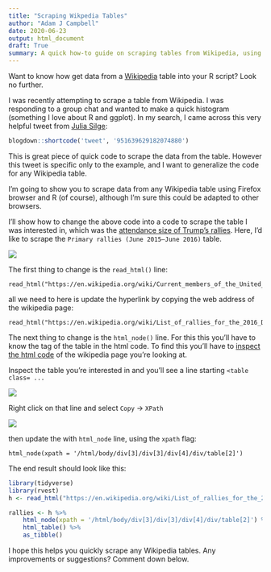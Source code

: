 ```yaml
---
title: "Scraping Wikpedia Tables"
author: "Adam J Campbell"
date: 2020-06-23
output: html_document
draft: True
summary: A quick how-to guide on scraping tables from Wikipedia, using R.
---
```


Want to know how get data from a [Wikipedia](https://en.wikipedia.org/wiki/Main_Page) table into your R script?  Look no further.  

I was recently attempting to scrape a table from Wikipedia.  I was responding to a group chat and wanted to make a quick histogram (something I love about R and ggplot).  In my search, I came across this very helpful tweet from [Julia Silge](https://twitter.com/juliasilge):

```r
blogdown::shortcode('tweet', '951639629182074880')
```

This is great piece of quick code to scrape the data from the table.  However this tweet is specific only to the example, and I want to generalize the code for any Wikipedia table.

I'm going to show you to scrape data from any Wikipedia table using Firefox browser and R (of course), although I'm sure this could be adapted to other browsers.  

I'll show how to change the above code into a code to scrape the table I was interested in, which was the [attendance size of Trump's rallies](https://en.wikipedia.org/wiki/List_of_rallies_for_the_2016_Donald_Trump_presidential_campaign).  Here, I'd like to scrape the `Primary rallies (June 2015–June 2016) ` table.

![](/img/Wiki_trump_rallies.png)

The first thing to change is the `read_html()` line:

```{}
read_html("https://en.wikipedia.org/wiki/Current_members_of_the_United_States_House_of_Representatives")
```


all we need to here is update the hyperlink by copying the web address of the wikipedia page:

```{}
read_html("https://en.wikipedia.org/wiki/List_of_rallies_for_the_2016_Donald_Trump_presidential_campaign")
```

The next thing to change is the `html_node()` line.  For this this you'll have to know the tag of the table in the html code.  To find this you'll have to [inspect the html code](https://www.lifewire.com/get-inspect-element-tool-for-browser-756549) of the wikipedia page you're looking at.

Inspect the table you're interested in and you'll see a line starting `<table class= ...`

![](/img/wikitable_example.png)

Right click on that line and select `Copy` -> `XPath`

![](/img/copy_xcode.png)


then update the with `html_node` line, using the `xpath` flag:

```{}
html_node(xpath = '/html/body/div[3]/div[3]/div[4]/div/table[2]')
```


The end result should look like this:
```r
library(tidyverse)
library(rvest)
h <- read_html("https://en.wikipedia.org/wiki/List_of_rallies_for_the_2016_Donald_Trump_presidential_campaign")

rallies <- h %>%
    html_node(xpath = '/html/body/div[3]/div[3]/div[4]/div/table[2]') %>%
    html_table() %>%
    as_tibble()

```

I hope this helps you quickly scrape any Wikipedia tables.  Any improvements or suggestions?  Comment down below.
